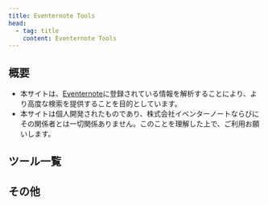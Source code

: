 ```yaml
---
title: Eventernote Tools
head:
  - tag: title
    content: Eventernote Tools
---
```



## 概要

- 本サイトは、[Eventernote](https://www.eventernote.com)に登録されている情報を解析することにより、より高度な検索を提供することを目的としています。
- 本サイトは個人開発されたものであり、株式会社イベンターノートならびにその関係者とは一切関係ありません。このことを理解した上で、ご利用お願いします。

## ツール一覧

<LinkCard title="共演イベント検索" href="/coacting-events/" />
<LinkCard title="参加イベント検索" href="/attended-events/" />
<LinkCard title="参加イベント統計" href="/attendance-statistics/" />
<LinkCard title="出演イベント統計" href="/appearance-statistics/" />

## その他

<LinkCard
  title="フィードバック"
  href="https://forms.gle/hN7n1UMUxq2vBbP29"
  description="本サイトのサービス改善のため、Googleフォームにてフィードバックを受け付けています。お気軽にご意見をお寄せください。"
/>
